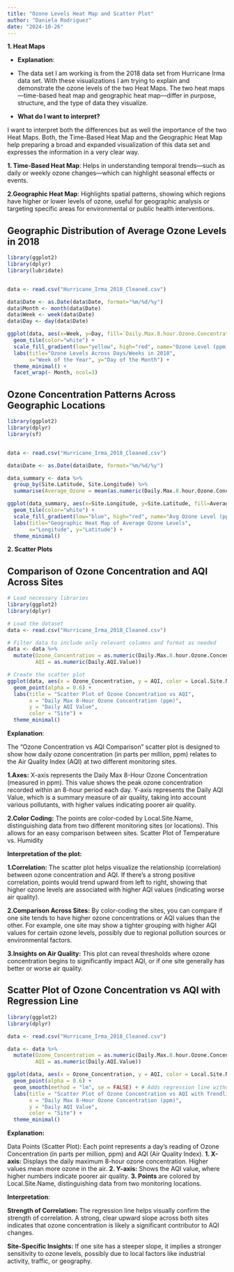 ```yaml
---
title: "Ozone Levels Heat Map and Scatter Plot"
author: "Daniela Rodriguez"
date: "2024-10-26"
---
```


**1. Heat Maps**

-   **Explanation**:

-   The data set I am working is from the 2018 data set from Hurricane Irma data set. With these visualizations I am trying to explain and demonstrate the ozone levels of the two Heat Maps. The two heat maps---time-based heat map and geographic heat map---differ in purpose, structure, and the type of data they visualize.

-   **What do I want to interpret?**

I want to interpret both the differences but as well the importance of the two Heat Maps. Both, the Time-Based Heat Map and the Geographic Heat Map help preparing a broad and expanded visualization of this data set and expresses the information in a very clear way.

**1. Time-Based Heat Map**: Helps in understanding temporal trends---such as daily or weekly ozone changes---which can highlight seasonal effects or events.

**2.Geographic Heat Map**: Highlights spatial patterns, showing which regions have higher or lower levels of ozone, useful for geographic analysis or targeting specific areas for environmental or public health interventions.

## Geographic Distribution of Average Ozone Levels in 2018

```r


library(ggplot2)
library(dplyr)
library(lubridate)


data <- read.csv("Hurricane_Irma_2018_Cleaned.csv")

data$Date <- as.Date(data$Date, format="%m/%d/%y")
data$Month <- month(data$Date)
data$Week <- week(data$Date)
data$Day <- day(data$Date)

ggplot(data, aes(x=Week, y=Day, fill=`Daily.Max.8.hour.Ozone.Concentration`)) +
  geom_tile(color="white") +
  scale_fill_gradient(low="yellow", high="red", name="Ozone Level (ppm)") +
  labs(title="Ozone Levels Across Days/Weeks in 2018",
       x="Week of the Year", y="Day of the Month") +
  theme_minimal() +
  facet_wrap(~ Month, ncol=3)

```

## Ozone Concentration Patterns Across Geographic Locations

```r

library(ggplot2)
library(dplyr)
library(sf)  


data <- read.csv("Hurricane_Irma_2018_Cleaned.csv")

data$Date <- as.Date(data$Date, format="%m/%d/%y")

data_summary <- data %>%
  group_by(Site.Latitude, Site.Longitude) %>%
  summarise(Average_Ozone = mean(as.numeric(Daily.Max.8.hour.Ozone.Concentration), na.rm = TRUE))

ggplot(data_summary, aes(x=Site.Longitude, y=Site.Latitude, fill=Average_Ozone)) +
  geom_tile(color="white") +
  scale_fill_gradient(low="blue", high="red", name="Avg Ozone Level (ppm)") +
  labs(title="Geographic Heat Map of Average Ozone Levels",
       x="Longitude", y="Latitude") +
  theme_minimal()

```

**2. Scatter Plots**

## Comparison of Ozone Concentration and AQI Across Sites

```r

# Load necessary libraries
library(ggplot2)
library(dplyr)

# Load the dataset
data <- read.csv("Hurricane_Irma_2018_Cleaned.csv")

# Filter data to include only relevant columns and format as needed
data <- data %>%
  mutate(Ozone_Concentration = as.numeric(Daily.Max.8.hour.Ozone.Concentration),
         AQI = as.numeric(Daily.AQI.Value))

# Create the scatter plot
ggplot(data, aes(x = Ozone_Concentration, y = AQI, color = Local.Site.Name)) +
  geom_point(alpha = 0.6) +
  labs(title = "Scatter Plot of Ozone Concentration vs AQI",
       x = "Daily Max 8-Hour Ozone Concentration (ppm)",
       y = "Daily AQI Value",
       color = "Site") +
  theme_minimal()
```

**Explanation**:

The "Ozone Concentration vs AQI Comparison" scatter plot is designed to show how daily ozone concentration (in parts per million, ppm) relates to the Air Quality Index (AQI) at two different monitoring sites.

**1.Axes:** X-axis represents the Daily Max 8-Hour Ozone Concentration (measured in ppm). This value shows the peak ozone concentration recorded within an 8-hour period each day. Y-axis represents the Daily AQI Value, which is a summary measure of air quality, taking into account various pollutants, with higher values indicating poorer air quality.

**2.Color Coding:** The points are color-coded by Local.Site.Name, distinguishing data from two different monitoring sites (or locations). This allows for an easy comparison between sites. Scatter Plot of Temperature vs. Humidity

**Interpretation of the plot:**

**1.Correlation:** The scatter plot helps visualize the relationship (correlation) between ozone concentration and AQI. If there's a strong positive correlation, points would trend upward from left to right, showing that higher ozone levels are associated with higher AQI values (indicating worse air quality).

**2.Comparison Across Sites:** By color-coding the sites, you can compare if one site tends to have higher ozone concentrations or AQI values than the other. For example, one site may show a tighter grouping with higher AQI values for certain ozone levels, possibly due to regional pollution sources or environmental factors.

**3.Insights on Air Quality:** This plot can reveal thresholds where ozone concentration begins to significantly impact AQI, or if one site generally has better or worse air quality.

## Scatter Plot of Ozone Concentration vs AQI with Regression Line

```r

library(ggplot2)
library(dplyr)

data <- read.csv("Hurricane_Irma_2018_Cleaned.csv")

data <- data %>%
  mutate(Ozone_Concentration = as.numeric(Daily.Max.8.hour.Ozone.Concentration),
         AQI = as.numeric(Daily.AQI.Value))

ggplot(data, aes(x = Ozone_Concentration, y = AQI, color = Local.Site.Name)) +
  geom_point(alpha = 0.6) +
  geom_smooth(method = "lm", se = FALSE) + # Adds regression line without confidence interval
  labs(title = "Scatter Plot of Ozone Concentration vs AQI with Trendline",
       x = "Daily Max 8-Hour Ozone Concentration (ppm)",
       y = "Daily AQI Value",
       color = "Site") +
  theme_minimal()

```

**Explanation:**

Data Points (Scatter Plot): Each point represents a day's reading of Ozone Concentration (in parts per million, ppm) and AQI (Air Quality Index). **1. X-axis:** Displays the daily maximum 8-hour ozone concentration. Higher values mean more ozone in the air. **2. Y-axis:** Shows the AQI value, where higher numbers indicate poorer air quality. **3. Points** are colored by Local.Site.Name, distinguishing data from two monitoring locations.

**Interpretation**:

**Strength of Correlation:** The regression line helps visually confirm the strength of correlation. A strong, clear upward slope across both sites indicates that ozone concentration is likely a significant contributor to AQI changes.

**Site-Specific Insights:** If one site has a steeper slope, it implies a stronger sensitivity to ozone levels, possibly due to local factors like industrial activity, traffic, or geography.
